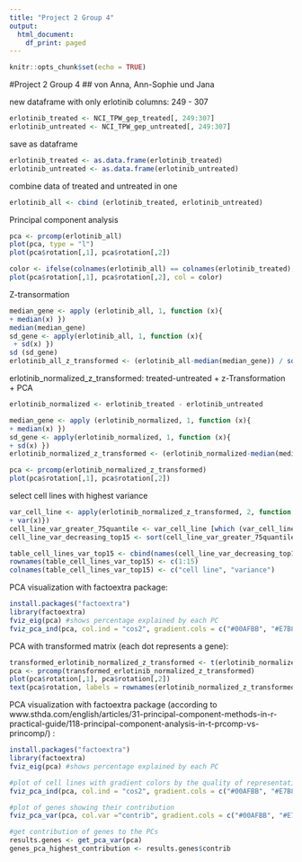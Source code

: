```yaml
---
title: "Project 2 Group 4"
output:
  html_document:
    df_print: paged
---
```


```r
knitr::opts_chunk$set(echo = TRUE)
```

#Project 2 Group 4
## von Anna, Ann-Sophie und Jana

new dataframe with only erlotinib columns: 249 - 307
```r
erlotinib_treated <- NCI_TPW_gep_treated[, 249:307]
erlotinib_untreated <- NCI_TPW_gep_untreated[, 249:307]
```


save as dataframe
```r
erlotinib_treated <- as.data.frame(erlotinib_treated)
erlotinib_untreated <- as.data.frame(erlotinib_untreated)
```

combine data of treated and untreated in one 
```r
erlotinib_all <- cbind (erlotinib_treated, erlotinib_untreated)
```

Principal component analysis
```r
pca <- prcomp(erlotinib_all)
plot(pca, type = "l")
plot(pca$rotation[,1], pca$rotation[,2])

color <- ifelse(colnames(erlotinib_all) == colnames(erlotinib_treated), "forestgreen", "firebrick")
plot(pca$rotation[,1], pca$rotation[,2], col = color)
```

Z-transormation
```r
median_gene <- apply (erlotinib_all, 1, function (x){
+ median(x) })
median(median_gene)
sd_gene <- apply(erlotinib_all, 1, function (x){
 + sd(x) })
sd (sd_gene)
erlotinib_all_z_transformed <- (erlotinib_all-median(median_gene)) / sd(sd_gene)
```

erlotinib_normalized_z_transformed: treated-untreated + z-Transformation + PCA 
```r
erlotinib_normalized <- erlotinib_treated - erlotinib_untreated

median_gene <- apply (erlotinib_normalized, 1, function (x){
+ median(x) })
sd_gene <- apply(erlotinib_normalized, 1, function (x){
+ sd(x) })
erlotinib_normalized_z_transformed <- (erlotinib_normalized-median(median_gene)) / sd(sd_gene)

pca <- prcomp(erlotinib_normalized_z_transformed)
plot(pca$rotation[,1], pca$rotation[,2])
```

select cell lines with highest variance
```r
var_cell_line <- apply(erlotinib_normalized_z_transformed, 2, function (x) {
+ var(x)})
cell_line_var_greater_75quantile <- var_cell_line [which (var_cell_line > quantile(var_cell_line,0.75))]
cell_line_var_decreasing_top15 <- sort(cell_line_var_greater_75quantile, decreasing = TRUE)

table_cell_lines_var_top15 <- cbind(names(cell_line_var_decreasing_top15), cell_line_var_decreasing_top15)
rownames(table_cell_lines_var_top15) <- c(1:15)
colnames(table_cell_lines_var_top15) <- c("cell line", "variance")
```

PCA visualization with factoextra package: 
```r
install.packages("factoextra")
library(factoextra)
fviz_eig(pca) #shows percentage explained by each PC
fviz_pca_ind(pca, col.ind = "cos2", gradient.cols = c("#00AFBB", "#E7B800", "#FC4E07"))
```

PCA with transformed matrix (each dot represents a gene):
```r
transformed_erlotinib_normalized_z_transformed <- t(erlotinib_normalized_z_transformed)
pca <- prcomp(transformed_erlotinib_normalized_z_transformed)
plot(pca$rotation[,1], pca$rotation[,2])
text(pca$rotation, labels = rownames(erlotinib_normalized_z_transformed), cex = 0.4, pos = 3)
```

PCA visualization with factoextra package (according to www.sthda.com/english/articles/31-principal-component-methods-in-r-practical-guide/118-principal-component-analysis-in-t-prcomp-vs-princomp/) : 
```r
install.packages("factoextra")
library(factoextra)
fviz_eig(pca) #shows percentage explained by each PC

#plot of cell lines with gradient colors by the quality of representation
fviz_pca_ind(pca, col.ind = "cos2", gradient.cols = c("#00AFBB", "#E7B800", "#FC4E07"))

#plot of genes showing their contribution
fviz_pca_var(pca, col.var ="contrib", gradient.cols = c("#00AFBB", "#E7B800", "#FC4E07"))

#get contribution of genes to the PCs
results.genes <- get_pca_var(pca)
genes_pca_highest_contribution <- results.genes$contrib
```


